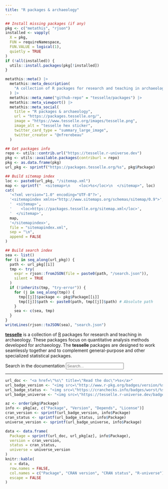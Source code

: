 ```yaml
---
title: "R packages & archaeology"
---
```


```r
## Install missing packages (if any)
pkg <- c("metathis", "rjson")
installed <- vapply(
  X = pkg,
  FUN = requireNamespace,
  FUN.VALUE = logical(1), 
  quietly = TRUE
)
if (!all(installed)) {
  utils::install.packages(pkg[!installed])
}

metathis::meta() |>
  metathis::meta_description(
    "A collection of R packages for research and teaching in archaeology."
  ) |> 
  metathis::meta_name("github-repo" = "tesselle/packages") |> 
  metathis::meta_viewport() |> 
  metathis::meta_social(
    title = "R packages & archaeology",
    url = "https://packages.tesselle.org/",
    image = "https://www.tesselle.org/images/tesselle.png",
    image_alt = "tesselle hex sticker",
    twitter_card_type = "summary_large_image",
    twitter_creator = "@nfrerebeau"
  )

## Get packages info
repo <- utils::contrib.url("https://tesselle.r-universe.dev")
pkg <- utils::available.packages(contriburl = repo)
pkg <- as.data.frame(pkg)
url_pkg <- sprintf("https://packages.tesselle.org/%s", pkg$Package)

## Build sitemap index
loc <- paste0(url_pkg, "/sitemap.xml")
map <- sprintf("  <sitemap>\n    <loc>%s</loc>\n  </sitemap>", loc)
cat(
  '<?xml version="1.0" encoding="UTF-8"?>',
  '<sitemapindex xmlns="http://www.sitemaps.org/schemas/sitemap/0.9">',
  '  <sitemap>',
  '    <loc>https://packages.tesselle.org/sitemap.xml</loc>',
  '  </sitemap>',
  map,
  '</sitemapindex>',
  file = "sitemapindex.xml",
  sep = "\n",
  append = FALSE
)

## Build search index
sea <- list()
for (i in seq_along(url_pkg)) {
  path <- url_pkg[[i]]
  tmp <- try(
    expr = rjson::fromJSON(file = paste0(path, "/search.json")), 
    silent = TRUE
  )
  if (!inherits(tmp, "try-error")) {
    for (j in seq_along(tmp)) {
      tmp[[j]]$package <- pkg$Package[[i]]
      tmp[[j]]$path <- paste0(path, tmp[[j]]$path) # Absolute path
    }
    sea <- c(sea, tmp)
  }
}
writeLines(rjson::toJSON(sea), "search.json")
```

[**tesselle**](https://www.tesselle.org/) is a collection of [R](https://www.r-project.org/) packages for research and teaching in archaeology. These packages focus on quantitative analysis methods developed for archaeology. The **tesselle** packages are designed to work seamlessly together and to complement general-purpose and other specialized statistical packages.

<form role="search">
<div class="form-group">
<label for="search-input">Search in the documentation</label>
<input type="search" class="form-control" aria-label="Search" name="search-input" data-search-index="/search.json" id="search-input" placeholder="Search..." aria-label="Search for..." autocomplete="off">
</div>
</form>

---

```r
url_doc <- "<a href=\"%s\" title=\"Read the doc\">%s</a>"
url_badge_version <- "<img src=\"http://www.r-pkg.org/badges/version/%s\">"
url_badge_status <- "<img src=\"https://cranchecks.info/badges/worst/%s\">"
url_badge_universe <- "<img src=\"https://tesselle.r-universe.dev/badges/%s\">"

az <- order(pkg$Package)
info <- pkg[az, c("Package", "Version", "Depends", "License")]
cran_version <- sprintf(url_badge_version, info$Package)
cran_status <- sprintf(url_badge_status, info$Package)
universe_version <- sprintf(url_badge_universe, info$Package)

data <- data.frame(
  Package = sprintf(url_doc, url_pkg[az], info$Package),
  version = cran_version,
  status = cran_status,
  universe = universe_version
)
knitr::kable(
  x = data, 
  row.names = FALSE, 
  col.names = c("Package", "CRAN version", "CRAN status", "R-universe"),
  escape = FALSE
)
```
